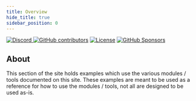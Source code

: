 ```yaml
---
title: Overview
hide_title: true
sidebar_position: 0
---
```


[![Discord](https://img.shields.io/discord/1075421628424523816?style=for-the-badge&logo=discord&logoColor=white&label=Discord)
](https://discord.gg/NrCjh5ht7K)
[![GitHub contributors](https://img.shields.io/github/contributors/homotechsual/homotechsualdocs?style=for-the-badge&logo=github)](https://github.com/homotechsual/homotechsualdocs/)
[![License](https://img.shields.io/github/license/homotechsual/HaloAPI?style=for-the-badge)](https://mit.license.homotechsual.dev/)
[![GitHub Sponsors](https://img.shields.io/github/sponsors/homotechsual?style=for-the-badge)](https://github.com/sponsors/homotechsual/)

## About

This section of the site holds examples which use the various modules / tools documented on this site. These examples are meant to be used as a reference for how to use the modules / tools, not all are designed to be used as-is.